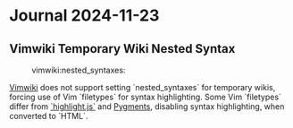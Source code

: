 = Journal 2024-11-23 =

== Vimwiki Temporary Wiki Nested Syntax ==
:vimwiki:nested_syntaxes:

[[https://github.com/vimwiki/vimwiki|Vimwiki]] does not support setting `nested_syntaxes` for temporary wikis,
forcing use of Vim `filetypes` for syntax highlighting.
Some Vim `filetypes` differ from [[https://highlightjs.org/|`highlight.js`]] and [[https://pygments.org/|Pygments]],
disabling syntax highlighting, when converted to `HTML`.


{{{vim
vimwiki#vars#set_wikilocal('nested_syntaxes', vimwiki#vars#get_wikilocal('nested_syntaxes',1))
}}}
